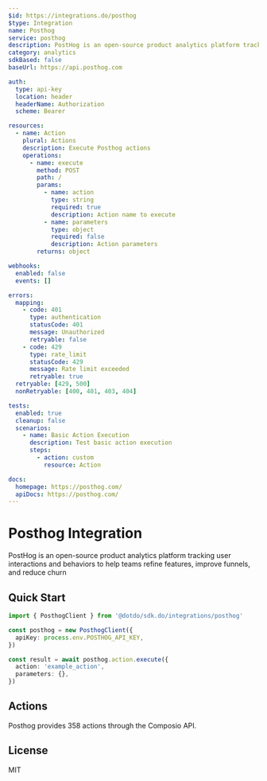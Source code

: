 ```yaml
---
$id: https://integrations.do/posthog
$type: Integration
name: Posthog
service: posthog
description: PostHog is an open-source product analytics platform tracking user interactions and behaviors to help teams refine features, improve funnels, and reduce churn
category: analytics
sdkBased: false
baseUrl: https://api.posthog.com

auth:
  type: api-key
  location: header
  headerName: Authorization
  scheme: Bearer

resources:
  - name: Action
    plural: Actions
    description: Execute Posthog actions
    operations:
      - name: execute
        method: POST
        path: /
        params:
          - name: action
            type: string
            required: true
            description: Action name to execute
          - name: parameters
            type: object
            required: false
            description: Action parameters
        returns: object

webhooks:
  enabled: false
  events: []

errors:
  mapping:
    - code: 401
      type: authentication
      statusCode: 401
      message: Unauthorized
      retryable: false
    - code: 429
      type: rate_limit
      statusCode: 429
      message: Rate limit exceeded
      retryable: true
  retryable: [429, 500]
  nonRetryable: [400, 401, 403, 404]

tests:
  enabled: true
  cleanup: false
  scenarios:
    - name: Basic Action Execution
      description: Test basic action execution
      steps:
        - action: custom
          resource: Action

docs:
  homepage: https://posthog.com/
  apiDocs: https://posthog.com/
---
```


# Posthog Integration

PostHog is an open-source product analytics platform tracking user interactions and behaviors to help teams refine features, improve funnels, and reduce churn

## Quick Start

```typescript
import { PosthogClient } from '@dotdo/sdk.do/integrations/posthog'

const posthog = new PosthogClient({
  apiKey: process.env.POSTHOG_API_KEY,
})

const result = await posthog.action.execute({
  action: 'example_action',
  parameters: {},
})
```

## Actions

Posthog provides 358 actions through the Composio API.

## License

MIT
